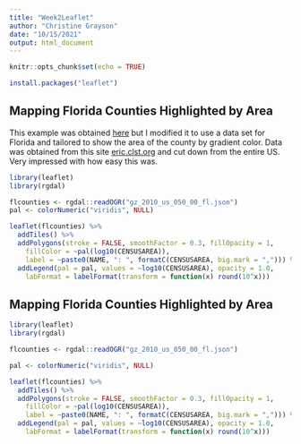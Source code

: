 ```yaml
---
title: "Week2Leaflet"
author: "Christine Grayson"
date: "10/15/2021"
output: html_document
---
```


```r
knitr::opts_chunk$set(echo = TRUE)
```

```r
install.packages("leaflet")
```

## Mapping Florida Counties Highlighted by Area

This example was obtained [here](https://rstudio.github.io/leaflet/json.htm) but I modified it to use a 
data set for Florida and tailored to show the area of the county by gradient color. Data was
obtained from this site [eric.clst.org](https://eric.clst.org/tech/usgeojson/) and cut down from the entire US.
Very impressed with how easy this was.

```r
library(leaflet)
library(rgdal)

flcounties <- rgdal::readOGR("gz_2010_us_050_00_fl.json")
pal <- colorNumeric("viridis", NULL)

leaflet(flcounties) %>%
  addTiles() %>%
  addPolygons(stroke = FALSE, smoothFactor = 0.3, fillOpacity = 1,
    fillColor = ~pal(log10(CENSUSAREA)),
    label = ~paste0(NAME, ": ", formatC(CENSUSAREA, big.mark = ","))) %>%
  addLegend(pal = pal, values = ~log10(CENSUSAREA), opacity = 1.0,
    labFormat = labelFormat(transform = function(x) round(10^x)))
```

## Mapping Florida Counties Highlighted by Area

```r
library(leaflet)
library(rgdal)

flcounties <- rgdal::readOGR("gz_2010_us_050_00_fl.json")
```

```r
pal <- colorNumeric("viridis", NULL)

leaflet(flcounties) %>%
  addTiles() %>%
  addPolygons(stroke = FALSE, smoothFactor = 0.3, fillOpacity = 1,
    fillColor = ~pal(log10(CENSUSAREA)),
    label = ~paste0(NAME, ": ", formatC(CENSUSAREA, big.mark = ","))) %>%
  addLegend(pal = pal, values = ~log10(CENSUSAREA), opacity = 1.0,
    labFormat = labelFormat(transform = function(x) round(10^x)))

```

